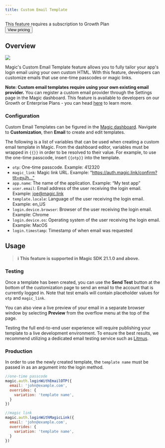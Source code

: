 ```yaml
---
title: Custom Email Template
---
```



<Card>
  This feature requires a subscription to Growth Plan
  <br />
  <Button href="https://magic.link/pricing#features">View pricing</Button>
</Card>

## Overview

<Frame>
  <img src="/images/image.png" />
</Frame>

Magic's Custom Email Template feature allows you to fully tailor your app's login email using your own custom HTML. With this feature, developers can customize emails that use one-time passcodes or magic links.

**Note: Custom email templates require using your own existing email provider.** You can register a custom email provider through the Settings page in the Magic dashboard. This feature is available to developers on our Growth or Enterprise Plans - you can head [here](https://magic.link/pricing) to learn more.

### Configuration

Custom Email Templates can be figured in the [Magic dashboard](https://dashboard.magic.link). Navigate to **Customization**, then **Email** to create and edit templates.

The following is a list of variables that can be used when creating a custom email template in Magic. From the dashboard editor, variables must be wrapped in `{{}}` in order to be resolved to their value. For example, to use the one-time passcode, insert `{{otp}}` into the template.

- `otp`: One-time passcode. Example: 412320
- `magic_link`: Magic link URL. Example: “https://auth.magic.link/confirm?tlt=eyJh…”
- `app.name`: The name of the application. Example: “My test app”
- `user.email`: Email address of the user receiving the login email. Example: joe@magic.link
- `template.locale`: Language of the user receiving the login email. Example: en_US
- `login.device.browser`: Browser of the user receiving the login email. Example: Chrome
- `login.device.os`: Operating system of the user receiving the login email. Example: MacOS
- `login.timestamp`: Timestamp of when email was requested

## Usage

> ⁠**ℹ️** **This feature is supported in Magic SDK 21.1.0 and above.**

### Testing

Once a template has been created, you can use the **Send Test** button at the bottom of the customization page to send an email to the account that is currently logged in. Note that test emails will contain placeholder values for `otp` and `magic_link`.

You can also view a live preview of your email in a separate browser window by selecting **Preview** from the overflow menu at the top of the page.

Testing the full end-to-end user experience will require publishing your template to a live development environment. To ensure the best results, we recommend utilizing a dedicated email testing service such as [Litmus](https://www.litmus.com/).

### Production

In order to use the newly created template, the `template name` must be passed in as an argument into the login method.

```javascript
⁠//one-time passcode
magic.auth.loginWithEmailOTP({
  email: 'john@example.com',
  overrides: {
    variation: 'template name',
  }
})⁠

//magic link⁠
magic.auth.loginWithMagicLink({
  email: 'john@example.com',
  overrides: {
    variation: 'template name',
  }
})
```
